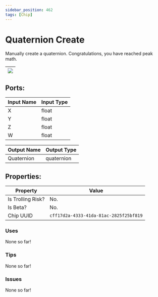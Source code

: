 ```yaml
---
sidebar_position: 462
tags: [Chip]
---
```


# Quaternion Create


Manually create a quaternion. Congratulations, you have reached peak math.

| ![](https://images-ext-2.discordapp.net/external/MPmIaQzlEPmgGWlgi-WxBBXt0Bjv_zWPkg1y1f_sy3s/https/www.recroomcircuits.com/image/circuit/absolute-value?width=206&height=108) |
|-----|

## Ports:

| Input Name | Input Type |
|-----------|-----------|
| X | float |
| Y | float |
| Z | float |
| W | float |

| Output Name | Output Type |
|-----------|-----------|
| Quaternion | quaternion |

## Properties:

| Property  | Value |
|-------------------|-----------|
| Is Trolling Risk? | No. |
| Is Beta? | No. |
| Chip UUID | `cff17d2a-4333-41da-81ac-2825f25bf819` |

### Uses

None so far!

### Tips

None so far!

### Issues

None so far!